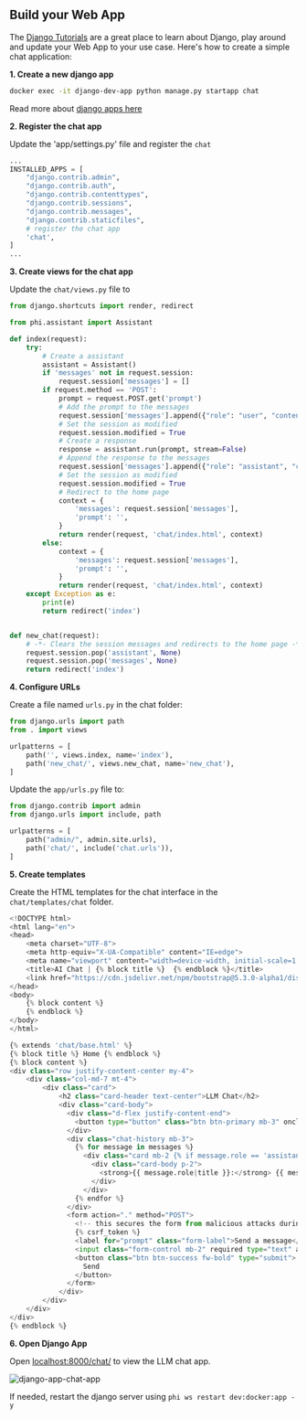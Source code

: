 ## Build your Web App

The [Django Tutorials](https://docs.djangoproject.com/en/4.2/intro/tutorial01/) are a great place to learn about Django, play around and update your Web App to your use case. Here's how to create a simple chat application:

**1. Create a new django app**

```bash
docker exec -it django-dev-app python manage.py startapp chat
```

<Note>

Read more about [django apps here](https://docs.djangoproject.com/en/4.2/intro/tutorial01/#creating-the-polls-app)

</Note>

**2. Register the chat app**

Update the 'app/settings.py' file and register the `chat`

```python app/settings.py
...
INSTALLED_APPS = [
    "django.contrib.admin",
    "django.contrib.auth",
    "django.contrib.contenttypes",
    "django.contrib.sessions",
    "django.contrib.messages",
    "django.contrib.staticfiles",
    # register the chat app
    'chat',
]
...
```

**3. Create views for the chat app**

Update the `chat/views.py` file to

```python chat/views.py
from django.shortcuts import render, redirect

from phi.assistant import Assistant

def index(request):
    try:
        # Create a assistant
        assistant = Assistant()
        if 'messages' not in request.session:
            request.session['messages'] = []
        if request.method == 'POST':
            prompt = request.POST.get('prompt')
            # Add the prompt to the messages
            request.session['messages'].append({"role": "user", "content": prompt})
            # Set the session as modified
            request.session.modified = True
            # Create a response
            response = assistant.run(prompt, stream=False)
            # Append the response to the messages
            request.session['messages'].append({"role": "assistant", "content": response})
            # Set the session as modified
            request.session.modified = True
            # Redirect to the home page
            context = {
                'messages': request.session['messages'],
                'prompt': '',
            }
            return render(request, 'chat/index.html', context)
        else:
            context = {
                'messages': request.session['messages'],
                'prompt': '',
            }
            return render(request, 'chat/index.html', context)
    except Exception as e:
        print(e)
        return redirect('index')


def new_chat(request):
    # -*- Clears the session messages and redirects to the home page -*-
    request.session.pop('assistant', None)
    request.session.pop('messages', None)
    return redirect('index')
```

**4. Configure URLs**

Create a file named `urls.py` in the chat folder:

```python chat/urls.py
from django.urls import path
from . import views

urlpatterns = [
    path('', views.index, name='index'),
    path('new_chat/', views.new_chat, name='new_chat'),
]
```

Update the `app/urls.py` file to:

```python app/urls.py
from django.contrib import admin
from django.urls import include, path

urlpatterns = [
    path("admin/", admin.site.urls),
    path('chat/', include('chat.urls')),
]
```

**5. Create templates**

Create the HTML templates for the chat interface in the `chat/templates/chat` folder.

```python chat/templates/chat/base.html
<!DOCTYPE html>
<html lang="en">
<head>
    <meta charset="UTF-8">
    <meta http-equiv="X-UA-Compatible" content="IE=edge">
    <meta name="viewport" content="width=device-width, initial-scale=1.0">
    <title>AI Chat | {% block title %}  {% endblock %}</title>
    <link href="https://cdn.jsdelivr.net/npm/bootstrap@5.3.0-alpha1/dist/css/bootstrap.min.css" rel="stylesheet">
</head>
<body>
    {% block content %}
    {% endblock %}
</body>
</html>
```

```python chat/templates/chat/index.html
{% extends 'chat/base.html' %}
{% block title %} Home {% endblock %}
{% block content %}
<div class="row justify-content-center my-4">
    <div class="col-md-7 mt-4">
        <div class="card">
            <h2 class="card-header text-center">LLM Chat</h2>
            <div class="card-body">
              <div class="d-flex justify-content-end">
                <button type="button" class="btn btn-primary mb-3" onclick="location.href='{% url 'new_chat' %}'">New Chat</button>
              </div>
              <div class="chat-history mb-3">
                {% for message in messages %}
                  <div class="card mb-2 {% if message.role == 'assistant' %}bg-success text-white{% endif %}">
                    <div class="card-body p-2">
                      <strong>{{ message.role|title }}:</strong> {{ message.content|linebreaksbr }}
                    </div>
                  </div>
                {% endfor %}
              </div>
              <form action="." method="POST">
                <!-- this secures the form from malicious attacks during submission -->
                {% csrf_token %}
                <label for="prompt" class="form-label">Send a message</label>
                <input class="form-control mb-2" required type="text" autofocus="autofocus" name="prompt" value="{{ prompt }}" id="">
                <button class="btn btn-success fw-bold" type="submit">
                  Send
                </button>
              </form>
            </div>
        </div>
    </div>
</div>
{% endblock %}
```

**6. Open Django App**

Open [localhost:8000/chat/](http://localhost:8000/chat/) to view the LLM chat app.

![django-app-chat-app](/images/django-app-chat-app.png)

<Note>

If needed, restart the django server using `phi ws restart dev:docker:app -y`

</Note>
